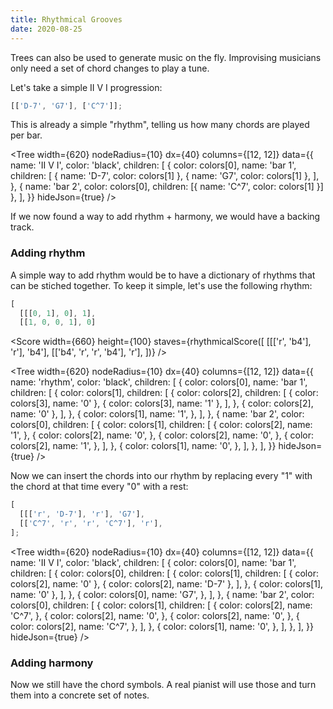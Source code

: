 ```yaml
---
title: Rhythmical Grooves
date: 2020-08-25
---
```


Trees can also be used to generate music on the fly. Improvising musicians only need a set of chord changes to play a tune.

Let's take a simple II V I progression:

```js
[['D-7', 'G7'], ['C^7']];
```

This is already a simple "rhythm", telling us how many chords are played per bar.

<Tree
  width={620}
  nodeRadius={10}
  dx={40}
  columns={[12, 12]}
  data={{
    name: 'II V I',
    color: 'black',
    children: [
      {
        color: colors[0],
        name: 'bar 1',
        children: [
          { name: 'D-7', color: colors[1] },
          { name: 'G7', color: colors[1] },
        ],
      },
      { name: 'bar 2', color: colors[0], children: [{ name: 'C^7', color: colors[1] }] },
    ],
  }}
  hideJson={true}
/>

If we now found a way to add rhythm + harmony, we would have a backing track.

### Adding rhythm

A simple way to add rhythm would be to have a dictionary of rhythms that can be stiched together.
To keep it simple, let's use the following rhythm:

```js
[
  [[[0, 1], 0], 1],
  [[1, 0, 0, 1], 0]
```

<Score
  width={660}
  height={100}
  staves={rhythmicalScore([
    [[['r', 'b4'], 'r'], 'b4'],
    [['b4', 'r', 'r', 'b4'], 'r'],
  ])}
/>

<Tree
  width={620}
  nodeRadius={10}
  dx={40}
  columns={[12, 12]}
  data={{
    name: 'rhythm',
    color: 'black',
    children: [
      {
        color: colors[0],
        name: 'bar 1',
        children: [
          {
            color: colors[1],
            children: [
              {
                color: colors[2],
                children: [
                  { color: colors[3], name: '0' },
                  { color: colors[3], name: '1' },
                ],
              },
              { color: colors[2], name: '0' },
            ],
          },
          {
            color: colors[1],
            name: '1',
          },
        ],
      },
      {
        name: 'bar 2',
        color: colors[0],
        children: [
          {
            color: colors[1],
            children: [
              {
                color: colors[2],
                name: '1',
              },
              {
                color: colors[2],
                name: '0',
              },
              {
                color: colors[2],
                name: '0',
              },
              {
                color: colors[2],
                name: '1',
              },
            ],
          },
          {
            color: colors[1],
            name: '0',
          },
        ],
      },
    ],
  }}
  hideJson={true}
/>

Now we can insert the chords into our rhythm by replacing every "1" with the chord at that time every "0" with a rest:

```js
[
  [[['r', 'D-7'], 'r'], 'G7'],
  [['C^7', 'r', 'r', 'C^7'], 'r'],
];
```

<Tree
  width={620}
  nodeRadius={10}
  dx={40}
  columns={[12, 12]}
  data={{
    name: 'II V I',
    color: 'black',
    children: [
      {
        color: colors[0],
        name: 'bar 1',
        children: [
          {
            color: colors[0],
            children: [
              {
                color: colors[1],
                children: [
                  { color: colors[2], name: '0' },
                  { color: colors[2], name: 'D-7' },
                ],
              },
              { color: colors[1], name: '0' },
            ],
          },
          {
            color: colors[0],
            name: 'G7',
          },
        ],
      },
      {
        name: 'bar 2',
        color: colors[0],
        children: [
          {
            color: colors[1],
            children: [
              {
                color: colors[2],
                name: 'C^7',
              },
              {
                color: colors[2],
                name: '0',
              },
              {
                color: colors[2],
                name: '0',
              },
              {
                color: colors[2],
                name: 'C^7',
              },
            ],
          },
          {
            color: colors[1],
            name: '0',
          },
        ],
      },
    ],
  }}
  hideJson={true}
/>

### Adding harmony

Now we still have the chord symbols. A real pianist will use those and turn them into a concrete set of notes.
